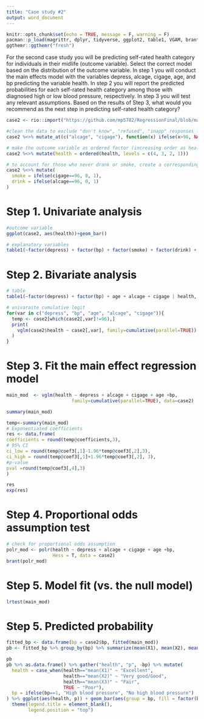 ```yaml
---
title: "Case study #2"
output: word_document
---
```


```r
knitr::opts_chunk$set(echo = TRUE, message = F, warning = F)
pacman::p_load(magrittr, dplyr, tidyverse, ggplot2, table1, VGAM, brant, MASS)
ggthemr::ggthemr("fresh")
```

For the second case study you will be predicting self-rated health category for individuals in their midlife (outcome variable). Select the correct model based on the distribution of the outcome variable. In step 1 you will conduct the main effects model with the variables depress, alcage, cigage, age, and bp predicting the variable health. In step 2 you will report the predicted probabilities for each self-rated health category among those with diagnosed high or low blood pressure, respectively. In step 3 you will test any relevant assumptions. Based on the results of Step 3, what would you recommend as the next step in predicting self-rated health category?

```r
case2 <- rio::import("https://github.com/mp5782/RegressionFinal/blob/main/MIDUS%20III%20Final%20Exam%20Fall%202021.dta?raw=true")

#clean the data to exclude "don't know", "refused", "inapp" responses from the alcage, ciage variables
case2 %<>% mutate_at(c("alcage", "cigage"), function(x) ifelse(x>96, NA, x))

# make the outcome variable as ordered factor (increasing order as health improves)
case2 %<>% mutate(health = ordered(health, levels = c(4, 3, 2, 1)))

# to account for those who never drank or smoke, create a corresponding dichotomous variable
case2 %<>% mutate(
  smoke = ifelse(cigage==96, 0, 1),
  drink = ifelse(alcage==96, 0, 1)
)

```

# Step 1. Univariate analysis

```r
#outcome variable
ggplot(case2, aes(health))+geom_bar()

# explanatory variables
table1(~factor(depress) + factor(bp) + factor(smoke) + factor(drink) + age + alcage + cigage, data = case2)
```

# Step 2. Bivariate analysis

```r
# table
table1(~factor(depress) + factor(bp) + age + alcage + cigage | health, data = case2)

# univaraite cumulative logit
for(var in c("depress", "bp", "age", "alcage", "cigage")){
  temp <- case2[which(case2[,var]!=96),]
  print(
    vglm(case2$health ~ case2[,var], family=cumulative(parallel=TRUE)) %>% summary()
  )
}
```

# Step 3. Fit the main effect regression model

```r
main_mod  <- vglm(health ~ depress + alcage + cigage + age +bp, 
                        family=cumulative(parallel=TRUE), data=case2)

summary(main_mod)

temp<-summary(main_mod)
# Exponentiated coefficients
res <- data.frame(
coefficients = round(temp@coefficients,3),
# 95% CI
ci_low = round(temp@coef3[,1]-1.96*temp@coef3[,2],3),
ci_high = round(temp@coef3[,1]+1.96*temp@coef3[,2], 3),
#p-value
pval =round(temp@coef3[,4],3)
)

res
exp(res)
```

# Step 4. Proportional odds assumption test

```r
# check for proportional odds assumption
polr_mod <- polr(health ~ depress + alcage + cigage + age +bp,
                 Hess = T, data = case2)
brant(polr_mod)
```

# Step 5. Model fit (vs. the null model)

```r
lrtest(main_mod)
```

# Step 5. Predicted probability

```r
fitted_bp <- data.frame(bp = case2$bp, fitted(main_mod))
pb <- fitted_bp %>% group_by(bp) %>% summarize(mean(X1), mean(X2), mean(X3), mean(X4))

pb
pb %>% as.data.frame() %>% gather("health", "p", -bp) %>% mutate(
  health = case_when(health=="mean(X1)" ~ "Excellent",
                     health=="mean(X2)" ~ "Very good/Good",
                     health=="mean(X3)" ~ "Fair",
                     TRUE ~ "Poor"),
  bp = ifelse(bp==1, "High blood pressure", "No high blood pressure")
) %>% ggplot(aes(health, p)) + geom_bar(aes(group = bp, fill = factor(bp)),stat="identity", position = "dodge") +
  theme(legend.title = element_blank(),
        legend.position = "top")
```
